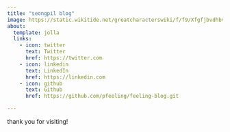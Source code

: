 ```yaml
---
title: "seongpil blog"
image: https://static.wikitide.net/greatcharacterswiki/f/f9/Xfgfjbvdhbvjhsdb.png
about:
  template: jolla
  links:
    - icon: twitter
      text: Twitter
      href: https://twitter.com
    - icon: linkedin
      text: LinkedIn
      href: https://linkedin.com
    - icon: github
      text: Github
      href: https://github.com/pfeeling/feeling-blog.git

---
```


thank you for visiting!
